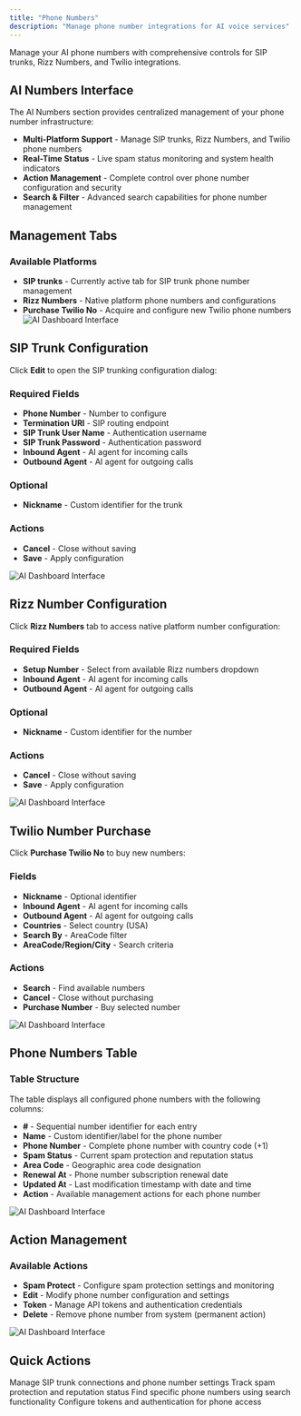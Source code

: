 ```yaml
---
title: "Phone Numbers"
description: "Manage phone number integrations for AI voice services"
---
```


Manage your AI phone numbers with comprehensive controls for SIP trunks, Rizz Numbers, and Twilio integrations.

## AI Numbers Interface

The AI Numbers section provides centralized management of your phone number infrastructure:

- **Multi-Platform Support** - Manage SIP trunks, Rizz Numbers, and Twilio phone numbers
- **Real-Time Status** - Live spam status monitoring and system health indicators  
- **Action Management** - Complete control over phone number configuration and security
- **Search & Filter** - Advanced search capabilities for phone number management


## Management Tabs

### Available Platforms
- **SIP trunks** - Currently active tab for SIP trunk phone number management
- **Rizz Numbers** - Native platform phone numbers and configurations  
- **Purchase Twilio No** - Acquire and configure new Twilio phone numbers
![AI Dashboard Interface](images/ai/AI-numbers-platform.png)

## SIP Trunk Configuration

Click **Edit** to open the SIP trunking configuration dialog:

### Required Fields
- **Phone Number** - Number to configure
- **Termination URI** - SIP routing endpoint
- **SIP Trunk User Name** - Authentication username
- **SIP Trunk Password** - Authentication password
- **Inbound Agent** - AI agent for incoming calls
- **Outbound Agent** - AI agent for outgoing calls

### Optional
- **Nickname** - Custom identifier for the trunk

### Actions
- **Cancel** - Close without saving
- **Save** - Apply configuration

![AI Dashboard Interface](images/ai/AI-numbers-SIP-trunk.png)

## Rizz Number Configuration

Click **Rizz Numbers** tab to access native platform number configuration:

### Required Fields
- **Setup Number** - Select from available Rizz numbers dropdown
- **Inbound Agent** - AI agent for incoming calls
- **Outbound Agent** - AI agent for outgoing calls

### Optional
- **Nickname** - Custom identifier for the number

### Actions
- **Cancel** - Close without saving
- **Save** - Apply configuration


![AI Dashboard Interface](images/ai/AI-numbers-rizz-number.png)

## Twilio Number Purchase

Click **Purchase Twilio No** to buy new numbers:

### Fields
- **Nickname** - Optional identifier
- **Inbound Agent** - AI agent for incoming calls
- **Outbound Agent** - AI agent for outgoing calls
- **Countries** - Select country (USA)
- **Search By** - AreaCode filter
- **AreaCode/Region/City** - Search criteria

### Actions
- **Search** - Find available numbers
- **Cancel** - Close without purchasing
- **Purchase Number** - Buy selected number

![AI Dashboard Interface](images/ai/AI-numbers-purchase-number.png)

## Phone Numbers Table

### Table Structure
The table displays all configured phone numbers with the following columns:

- **#** - Sequential number identifier for each entry
- **Name** - Custom identifier/label for the phone number
- **Phone Number** - Complete phone number with country code (+1)
- **Spam Status** - Current spam protection and reputation status
- **Area Code** - Geographic area code designation
- **Renewal At** - Phone number subscription renewal date
- **Updated At** - Last modification timestamp with date and time
- **Action** - Available management actions for each phone number

![AI Dashboard Interface](images/ai/AI-numbers-table.png)


## Action Management

### Available Actions
- **Spam Protect**  - Configure spam protection settings and monitoring
- **Edit** - Modify phone number configuration and settings
- **Token**  - Manage API tokens and authentication credentials
- **Delete** - Remove phone number from system (permanent action)

![AI Dashboard Interface](images/ai/AI-numbers-actions.png)



## Quick Actions

<CardGroup cols={2}>
  <Card title="Configure Numbers" icon="phone">
    Manage SIP trunk connections and phone number settings
  </Card>
  <Card title="Monitor Status" icon="shield">
    Track spam protection and reputation status
  </Card>
  <Card title="Search & Filter" icon="magnifying-glass">
    Find specific phone numbers using search functionality
  </Card>
  <Card title="Manage Security" icon="key">
    Configure tokens and authentication for phone access
  </Card>
</CardGroup>
